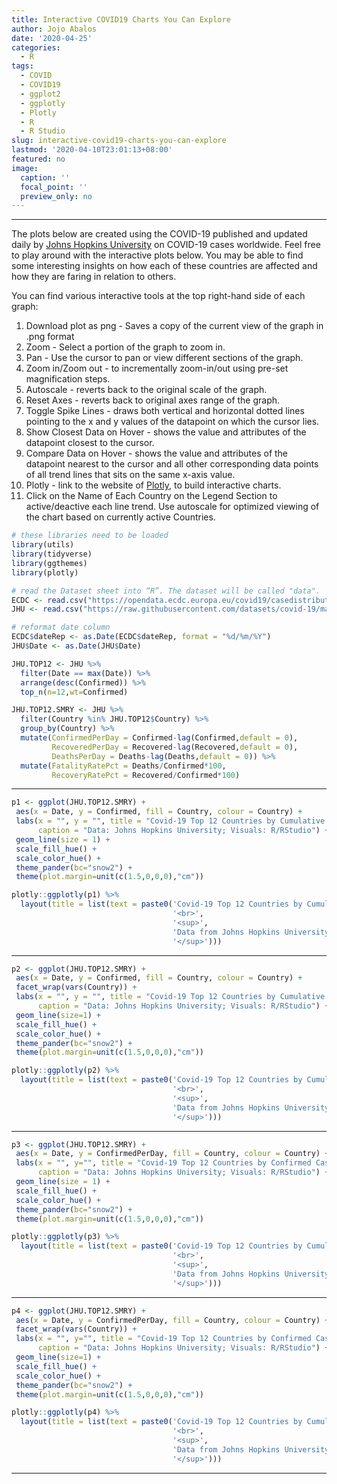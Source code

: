```yaml
---
title: Interactive COVID19 Charts You Can Explore
author: Jojo Abalos
date: '2020-04-25'
categories:
  - R
tags:
  - COVID
  - COVID19
  - ggplot2
  - ggplotly
  - Plotly
  - R
  - R Studio
slug: interactive-covid19-charts-you-can-explore
lastmod: '2020-04-10T23:01:13+08:00'
featured: no
image:
  caption: ''
  focal_point: ''
  preview_only: no
---
```


***

The plots below are created using the COVID-19 published and updated daily by [Johns Hopkins University](https://www.jhu.edu/) on COVID-19 cases worldwide. Feel free to play around with the interactive plots below. You may be able to find some interesting insights on how each of these countries are affected and how they are faring in relation to others.

You can find various interactive tools at the top right-hand side of each graph:

  1)  Download plot as png - Saves a copy of the current view of the graph in .png format
  2)  Zoom - Select a portion of the graph to zoom in.
  3)  Pan - Use the cursor to pan or view different sections of the graph.
  4)  Zoom in/Zoom out - to incrementally zoom-in/out using pre-set magnification steps.
  5)  Autoscale - reverts back to the original scale of the graph.
  6)  Reset Axes - reverts back to original axes range of the graph.
  7)  Toggle Spike Lines - draws both vertical and horizontal dotted lines pointing to the x and y values of the datapoint on which the cursor lies.
  8)  Show Closest Data on Hover - shows the value and attributes of the datapoint closest to the cursor.
  9)  Compare Data on Hover - shows the value and attributes of the datapoint nearest to the cursor and all other corresponding data points of all trend lines that sits on the same x-axis value.
  10) Plotly - link to the website of [Plotly](https://plot.ly/), to build interactive charts. 
  11)  Click on the Name of Each Country on the Legend Section to active/deactive each line trend.  Use autoscale for optimized viewing of the chart based on currently active Countries.
  


```r
# these libraries need to be loaded
library(utils)
library(tidyverse)
library(ggthemes)
library(plotly)
```


```r
# read the Dataset sheet into “R”. The dataset will be called "data".
ECDC <- read.csv("https://opendata.ecdc.europa.eu/covid19/casedistribution/csv", na.strings = "", fileEncoding = "UTF-8-BOM")
JHU <- read.csv("https://raw.githubusercontent.com/datasets/covid-19/master/data/countries-aggregated.csv",na.strings = "", fileEncoding = "UTF-8-BOM")

# reformat date column
ECDC$dateRep <- as.Date(ECDC$dateRep, format = "%d/%m/%Y")
JHU$Date <- as.Date(JHU$Date)
```



```r
JHU.TOP12 <- JHU %>%
  filter(Date == max(Date)) %>% 
  arrange(desc(Confirmed)) %>%   
  top_n(n=12,wt=Confirmed)

JHU.TOP12.SMRY <- JHU %>% 
  filter(Country %in% JHU.TOP12$Country) %>%
  group_by(Country) %>% 
  mutate(ConfirmedPerDay = Confirmed-lag(Confirmed,default = 0),
         RecoveredPerDay = Recovered-lag(Recovered,default = 0),
         DeathsPerDay = Deaths-lag(Deaths,default = 0)) %>% 
  mutate(FatalityRatePct = Deaths/Confirmed*100,
         RecoveryRatePct = Recovered/Confirmed*100) 
```

***

```r
p1 <- ggplot(JHU.TOP12.SMRY) +
 aes(x = Date, y = Confirmed, fill = Country, colour = Country) +
 labs(x = "", y = "", title = "Covid-19 Top 12 Countries by Cumulative Cases", subtitle = "Jojo Abalos", 
      caption = "Data: Johns Hopkins University; Visuals: R/RStudio") +
 geom_line(size = 1) +
 scale_fill_hue() +
 scale_color_hue() +
 theme_pander(bc="snow2") +
 theme(plot.margin=unit(c(1.5,0,0,0),"cm"))
```



```r
plotly::ggplotly(p1) %>%
  layout(title = list(text = paste0('Covid-19 Top 12 Countries by Cumulative Cases',
                                    '<br>',
                                    '<sup>',
                                    'Data from Johns Hopkins University; Visuals using R/RStudio/Plotly; R Scripts by Jojo Abalos',
                                    '</sup>')))
```

****

```r
p2 <- ggplot(JHU.TOP12.SMRY) +
 aes(x = Date, y = Confirmed, fill = Country, colour = Country) +
 facet_wrap(vars(Country)) + 
 labs(x = "", y = "", title = "Covid-19 Top 12 Countries by Cumulative Cases", subtitle = "Jojo Abalos", 
      caption = "Data: Johns Hopkins University; Visuals: R/RStudio") +
 geom_line(size=1) +
 scale_fill_hue() +
 scale_color_hue() +
 theme_pander(bc="snow2") +
 theme(plot.margin=unit(c(1.5,0,0,0),"cm"))
```


```r
plotly::ggplotly(p2) %>%
  layout(title = list(text = paste0('Covid-19 Top 12 Countries by Cumulative Cases',
                                    '<br>',
                                    '<sup>',
                                    'Data from Johns Hopkins University; Visuals using R/RStudio/Plotly; R Scripts by Jojo Abalos',
                                    '</sup>')))
```

***

```r
p3 <- ggplot(JHU.TOP12.SMRY) +
 aes(x = Date, y = ConfirmedPerDay, fill = Country, colour = Country) +
 labs(x = "", y="", title = "Covid-19 Top 12 Countries by Confirmed Cases Per Day", subtitle = "Jojo Abalos", 
      caption = "Data: Johns Hopkins University; Visuals: R/RStudio") +
 geom_line(size = 1) +
 scale_fill_hue() +
 scale_color_hue() +
 theme_pander(bc="snow2") +
 theme(plot.margin=unit(c(1.5,0,0,0),"cm"))
```

```r
plotly::ggplotly(p3) %>%
  layout(title = list(text = paste0('Covid-19 Top 12 Countries by Cumulative Cases',
                                    '<br>',
                                    '<sup>',
                                    'Data from Johns Hopkins University; Visuals using R/RStudio/Plotly; R Scripts by Jojo Abalos',
                                    '</sup>')))
```

***

```r
p4 <- ggplot(JHU.TOP12.SMRY) +
 aes(x = Date, y = ConfirmedPerDay, fill = Country, colour = Country) +
 facet_wrap(vars(Country)) + 
 labs(x = "", y="", title = "Covid-19 Top 12 Countries by Confirmed Cases Per Day", subtitle = "Jojo Abalos", 
      caption = "Data: Johns Hopkins University; Visuals: R/RStudio") +
 geom_line(size=1) +
 scale_fill_hue() +
 scale_color_hue() +
 theme_pander(bc="snow2") +
 theme(plot.margin=unit(c(1.5,0,0,0),"cm"))
```


```r
plotly::ggplotly(p4) %>%
  layout(title = list(text = paste0('Covid-19 Top 12 Countries by Cumulative Cases',
                                    '<br>',
                                    '<sup>',
                                    'Data from Johns Hopkins University; Visuals using R/RStudio/Plotly; R Scripts by Jojo Abalos',
                                    '</sup>')))
```

***